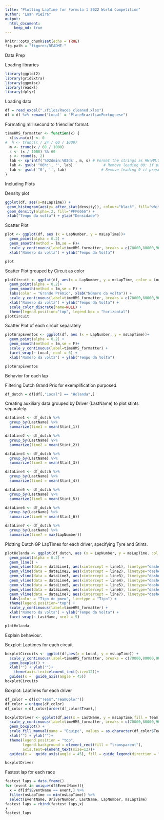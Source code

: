 ---
title: "Plotting LapTime for Formula 1 2022 World Competition"
author: "Luan Vieira"
output:  
  html_document:
    keep_md: true
---

```{r setup, include=FALSE}
knitr::opts_chunk$set(echo = TRUE)
fig.path = "figures/README-"
```

Data Prep

Loading libraries

```{r,message=FALSE}
library(ggplot2)
library(gridExtra)
library(ggpmisc)
library(readxl)
library(dplyr)
```

Loading data

```{r,message=FALSE}
df = read_excel("./files/Races_cleaned.xlsx")
df = df %>% rename('Local' = "PlaceBrazilianPortuguese")
```

Formating millisecond to friendlier format.

```{r}
timeHMS_formatter <- function(x) {
  x[is.na(x)] <- 0
#  h <- trunc(x / 24 / 60 / 1000)
  m <- trunc(x / 60 / 1000)
  s <- (x / 1000) %% 60
  s <- round(s, 2)
  lab <- sprintf('%02dmin:%02ds', m, s) # Format the strings as HH:MM:SS
  lab <- gsub('^00h:', '', lab)              # Remove leading 00: if present
  lab <- gsub('^0', '', lab)                # Remove leading 0 if present
}
```

Including Plots

Density plot

```{r, echo=TRUE, message = FALSE,out.width="100%"}
ggplot(df, aes(x=msLapTime)) + 
 geom_histogram(aes(y= after_stat(density)), colour="black", fill="white", bins = 12)+
 geom_density(alpha=.2, fill="#FF6666") +
 xlab("Tempo da volta") + ylab("Densidade")
```

Scatter Plot

```{r,out.width="100%",message=FALSE}
plot <- ggplot(df, aes (x = LapNumber, y = msLapTime))+
  geom_point(alpha = 0.2) + 
  geom_smooth(method = lm,se = F)+ 
  scale_y_continuous(label=timeHMS_formatter, breaks = c(70000,80000,90000,100000,110000,120000)) +
  xlab("Número da volta") + ylab("Tempo da Volta")

plot
```

Scatter Plot grouped by Circuit as color

```{r,out.width="100%",message=FALSE}
plotCircuit <- ggplot(df, aes(x = LapNumber, y = msLapTime, color = Local))+
  geom_point(alpha = 0.2)+
  geom_smooth(method = lm,se = F) + 
  labs(color = "Grande Prêmio", xlab("Número da volta")) +
  scale_y_continuous(label=timeHMS_formatter, breaks = c(70000,80000,90000,100000,110000,120000)) + 
  xlab("Número da volta") + ylab("Tempo da Volta") +
  scale_color_discrete(name=NULL) +
  theme(legend.position="top", legend.box = "horizontal")
plotCircuit
```

Scatter Plot of each circuit separately

```{r,out.width="100%",message=FALSE}
plotWrapEventos <- ggplot(df, aes (x = LapNumber, y = msLapTime))+
  geom_point(alpha = 0.2) + 
  geom_smooth(method = lm,se = F)+ 
  scale_y_continuous(label=timeHMS_formatter) +
  facet_wrap(~ Local, ncol = 6) +
  xlab("Número da volta") + ylab("Tempo da Volta") 

plotWrapEventos
```
Behavior for each lap

Filtering Dutch Grand Prix for exemplification purposed.

```{r}
df_dutch = df[df[,"Local"] == "Holanda",]
```

Creating auxiliary data grouped by Driver (LastName) to plot stints separately.

```{r,out.width="100%",message=FALSE}
dataLine1 <- df_dutch %>%
  group_by(LastName) %>%
  summarize(line1 = mean(Stint_1))

dataLine2 <- df_dutch %>%
  group_by(LastName) %>%
  summarize(line2 = mean(Stint_2))

dataLine3 <- df_dutch %>%
  group_by(LastName) %>%
  summarize(line3 = mean(Stint_3))

dataLine4 <- df_dutch %>%
  group_by(LastName) %>%
  summarize(line4 = mean(Stint_4))

dataLine5 <- df_dutch %>%
  group_by(LastName) %>%
  summarize(line5 = mean(Stint_5))

dataLine6 <- df_dutch %>%
  group_by(LastName) %>%
  summarize(line6 = mean(Stint_6))

dataLine7 <- df_dutch %>%
  group_by(LastName) %>%
  summarize(line7 = max(LapNumber))
```

Plotting Dutch GP LapTimes for each driver, specifying Tyre and Stints.

```{r,out.width="100%",message=FALSE}
plotHolanda <- ggplot(df_dutch, aes (x = LapNumber, y = msLapTime, col = TyreType, linecolor = "red",group = 1))+
  geom_point(alpha = 0.2) + 
  geom_line() +
  geom_vline(data = dataLine1, aes(xintercept = line1), linetype="dashed", color = "red") +
  geom_vline(data = dataLine2, aes(xintercept = line2), linetype="dashed", color = "red") +
  geom_vline(data = dataLine3, aes(xintercept = line3), linetype="dashed", color = "red") +
  geom_vline(data = dataLine4, aes(xintercept = line4), linetype="dashed", color = "red") +
  geom_vline(data = dataLine5, aes(xintercept = line5), linetype="dashed", color = "red") +
  geom_vline(data = dataLine6, aes(xintercept = line6), linetype="dashed", color = "red") +
  geom_vline(data = dataLine7, aes(xintercept = line7), linetype="dashed", color = "red") +
  labs(color = "Tipo de pneu", linetype = "Tipo") +
  theme(legend.position="top") +
  scale_y_continuous(label=timeHMS_formatter) +
  xlab("Número da volta") + ylab("Tempo da Volta") + 
  facet_wrap(~ LastName, ncol = 5)

plotHolanda
```

Explain behaviour.

Boxplot: Laptimes for each circuit

```{r,out.width="100%",message=FALSE}
boxplotCircuits <- ggplot(df,aes(x = Local, y = msLapTime)) +
  scale_y_continuous(label=timeHMS_formatter, breaks = c(70000,80000,90000,100000,110000,120000)) +
  geom_boxplot() + 
  xlab("") + ylab("")+ 
    theme(axis.text=element_text(size=12))+
  guides(x =  guide_axis(angle = 45))
boxplotCircuits
```

Boxplot: Laptimes for each driver

```{r,out.width="100%",message=FALSE}
df_color = df[c("Team","TeamColor")]
df_color = unique(df_color)
df_color = df_color[order(df_color$Team),]
```

```{r,out.width="100%",message=FALSE}
boxplotDriver <- ggplot(df,aes(x = LastName, y = msLapTime,fill = Team)) +
  scale_y_continuous(label=timeHMS_formatter, breaks = c(70000,80000,90000,100000,110000,120000)) +
  geom_boxplot() + 
  scale_fill_manual(name = "Equipe", values = as.character(df_color$TeamColor)) +
  xlab("") + ylab("")+ 
  theme(legend.position = "top",
        legend.background = element_rect(fill = "transparent"),
        axis.text=element_text(size=12))+
  guides(x =  guide_axis(angle = 45), fill = guide_legend(direction = "horizontal"))

boxplotDriver
```
Fastest lap for each race

```{r,message=FALSE}
fastest_laps = data.frame()
for (event in unique(df$EventName)){
  x = df[df$EventName == event,] %>%
  filter(msLapTime == min(msLapTime)) %>% 
  select(EventName, DriverNumber, LastName, LapNumber, msLapTime)
fastest_laps = rbind(fastest_laps,x)
}
fastest_laps
```


